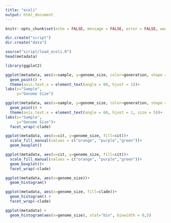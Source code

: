 ```yaml
---
title: "ecoli"
output: html_document
---
```


```r
knitr::opts_chunk$set(echo = FALSE, message = FALSE, error = FALSE, warning = FALSE)
```


```r
dir.create("script")
dir.create("data")
```



```r
source("script/load_ecoli.R")
head(metadata)

library(ggplot2)

ggplot(metadata, aes(x=sample, y=genome_size, color=generation, shape = cit)) +
  geom_point() +
  theme(axis.text.x = element_text(angle = 60, hjust = 1))+
labs(x="Sample",
     y="Genome Size")

ggplot(metadata, aes(x=sample, y=genome_size, color=generation, shape = cit)) +
  geom_point() +
  theme(axis.text.x = element_text(angle = 60, hjust = 1, size = 5))+
labs(x="Sample",
     y="Genome Size")+
  facet_wrap(~clade)
```
```r
ggplot(metadata, aes(x=cit, y=genome_size, fill=cit))+ 
  scale_fill_manual(values = c("orange", "purple","green"))+
  geom_boxplot()

ggplot(metadata, aes(x=cit, y=genome_size, fill=cit))+ 
  scale_fill_manual(values = c("orange", "purple","green"))+
  geom_boxplot()+ 
  facet_wrap(~clade)
```


```r
ggplot(metadata, aes(x=genome_size))+
  geom_histogram()

ggplot(metadata, aes(x=genome_size, fill=clade))+
  geom_histogram() +
  facet_wrap(~clade)
```

```r
ggplot(metadata) +
  geom_histogram(aes(x=genome_size), stat="bin", binwidth = 0,5)
```

